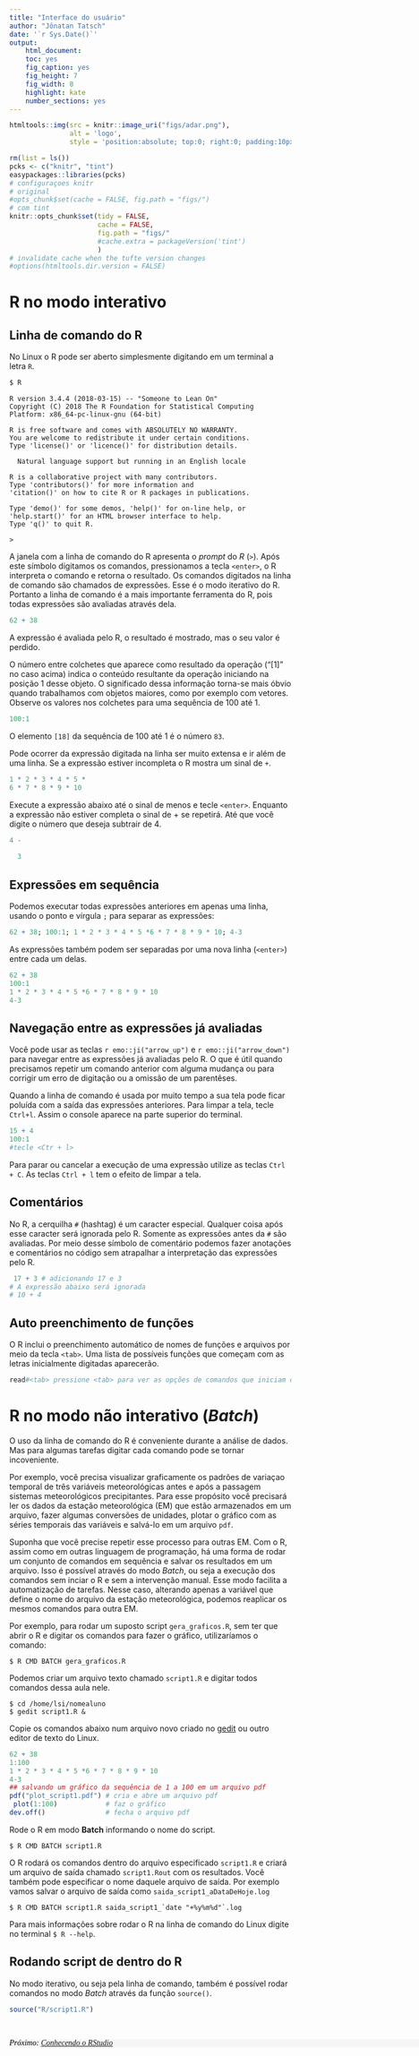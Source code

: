 ```yaml
---
title: "Interface do usuário"
author: "Jônatan Tatsch"
date: '`r Sys.Date()`'
output:
    html_document:
    toc: yes
    fig_caption: yes
    fig_height: 7
    fig_width: 8
    highlight: kate
    number_sections: yes
---
```


```r
htmltools::img(src = knitr::image_uri("figs/adar.png"), 
               alt = 'logo', 
               style = 'position:absolute; top:0; right:0; padding:10px;width:500px; height=300px')
```

```r
rm(list = ls())
pcks <- c("knitr", "tint")
easypackages::libraries(pcks)
# configuraçoes knitr
# original
#opts_chunk$set(cache = FALSE, fig.path = "figs/")
# com tint
knitr::opts_chunk$set(tidy = FALSE, 
                      cache = FALSE,
                      fig.path = "figs/"
                      #cache.extra = packageVersion('tint')
                      )
# invalidate cache when the tufte version changes
#options(htmltools.dir.version = FALSE)
```

# R no modo interativo

## Linha de comando do R

No Linux o R pode ser aberto simplesmente digitando em um terminal a letra `R`. 

```bash
$ R
```

```
R version 3.4.4 (2018-03-15) -- "Someone to Lean On"
Copyright (C) 2018 The R Foundation for Statistical Computing
Platform: x86_64-pc-linux-gnu (64-bit)

R is free software and comes with ABSOLUTELY NO WARRANTY.
You are welcome to redistribute it under certain conditions.
Type 'license()' or 'licence()' for distribution details.

  Natural language support but running in an English locale

R is a collaborative project with many contributors.
Type 'contributors()' for more information and
'citation()' on how to cite R or R packages in publications.

Type 'demo()' for some demos, 'help()' for on-line help, or
'help.start()' for an HTML browser interface to help.
Type 'q()' to quit R.

> 
```

A janela com a linha de comando do R apresenta o *prompt* do *R* (` > `). Após este símbolo digitamos os comandos, pressionamos a tecla `<enter>`, o R interpreta o comando e  retorna o resultado. Os comandos digitados na linha de comando são chamados de expressões. Esse é o modo iterativo do R. Portanto a linha de comando é a mais importante ferramenta do R, pois todas expressões são avaliadas através dela. 

```r
62 + 38
```

A expressão é avaliada pelo R, o resultado é mostrado, mas o seu valor é perdido.

O número entre colchetes que aparece como resultado da operação ("[1]" no caso acima) indica o conteúdo resultante da operação iniciando na posição 1 desse objeto. O significado dessa informação torna-se mais óbvio quando trabalhamos com objetos maiores, como por exemplo com vetores. Observe os valores nos colchetes para uma sequência de 100 até 1.

```r
100:1
```

O elemento `[18]` da sequência de 100 até 1 é o número `83`.

Pode ocorrer da expressão digitada na linha ser muito extensa e ir além de uma linha. Se a expressão estiver incompleta o R mostra um sinal de `+`.

```r
1 * 2 * 3 * 4 * 5 *
6 * 7 * 8 * 9 * 10
```

Execute a expressão abaixo até o sinal de menos e tecle `<enter>`. Enquanto a expressão não estiver completa o sinal de + se repetirá. Até que você digite o número que deseja subtrair de 4.

```r
4 -
  
  3
```

## Expressões em sequência

Podemos executar todas expressões anteriores em apenas uma linha, usando o ponto e vírgula  `;` para separar as expressões:

```r
62 + 38; 100:1; 1 * 2 * 3 * 4 * 5 *6 * 7 * 8 * 9 * 10; 4-3
```

As expressões também podem ser separadas por uma nova linha (`<enter>`) entre cada um delas.

```r
62 + 38
100:1
1 * 2 * 3 * 4 * 5 *6 * 7 * 8 * 9 * 10
4-3
```

## Navegação entre as expressões já avaliadas

Você pode usar as teclas `r emo::ji("arrow_up")` e `r emo::ji("arrow_down")` para navegar entre as expressões já avaliadas pelo R. O que é útil quando precisamos repetir um comando anterior com alguma mudança ou para corrigir um erro de digitação ou a omissão de um parentêses.

Quando a linha de comando é usada por muito tempo a sua tela pode ficar poluída com a saída das expressões anteriores. Para limpar a tela, tecle `Ctrl+l`. Assim o console aparece na parte superior do terminal.

```r
15 + 4
100:1
#tecle <Ctr + l>
```

Para parar ou cancelar a execução de uma expressão utilize as teclas `Ctrl + C`. As teclas `Ctrl + l` tem o efeito de limpar a tela.

## Comentários

No R, a cerquilha `#` (hashtag) é um caracter especial. Qualquer coisa após esse caracter será ignorada pelo R. Somente as expressões antes da `#` são avaliadas. Por meio desse símbolo de comentário podemos fazer anotações e comentários no código sem atrapalhar a interpretação das expressões pelo R.

```r
 17 + 3 # adicionando 17 e 3
# A expressão abaixo será ignorada 
# 10 + 4
```

## Auto preenchimento de funções

O R inclui o preenchimento automático de nomes de funções e arquivos por meio da tecla `<tab>`. Uma lista de possíveis funções que começam com as letras inicialmente digitadas aparecerão.

```r
read#<tab> pressione <tab> para ver as opções de comandos que iniciam com o termo read
```

# R no modo não interativo (*Batch*)

O uso da linha de comando do R é conveniente durante a análise de dados. Mas para algumas tarefas digitar cada comando pode se tornar incoveniente. 

Por exemplo, você precisa visualizar graficamente os padrões de variaçao temporal de três variáveis meteorológicas antes e após a passagem sistemas meteorológicos precipitantes. Para esse propósito você precisará ler os dados da estação meteorológica (EM) que estão armazenados em um arquivo, fazer algumas conversões de unidades, plotar o gráfico com as séries temporais das variáveis e salvá-lo em um arquivo `pdf`.

Suponha que você precise repetir esse processo para outras EM. Com o R, assim como em outras linguagem de programação, há uma forma de rodar um conjunto de comandos em sequência e salvar os resultados em um arquivo. Isso é possível através do modo *Batch*, ou seja a execução dos comandos sem inciar o R e sem a intervenção manual. 
Esse modo facilita a automatização de tarefas. Nesse caso, alterando apenas a variável que define o nome do arquivo da estação meteorológica, podemos reaplicar os mesmos comandos para outra EM.

Por exemplo, para rodar um suposto script `gera_graficos.R`, sem ter que abrir o R e digitar os comandos para fazer o gráfico, utilizaríamos o comando:

```
$ R CMD BATCH gera_graficos.R
```

Podemos criar um arquivo texto chamado `script1.R` e digitar todos comandos dessa aula nele. 

```
$ cd /home/lsi/nomealuno
$ gedit script1.R &
```

Copie os comandos abaixo num arquivo novo criado no [gedit](http://wiki.ubuntu-br.org/Gedit) ou outro editor de texto do Linux.

```r
62 + 38
1:100
1 * 2 * 3 * 4 * 5 *6 * 7 * 8 * 9 * 10
4-3
## salvando um gráfico da sequência de 1 a 100 em um arquivo pdf
pdf("plot_script1.pdf") # cria e abre um arquivo pdf
 plot(1:100)            # faz o gráfico
dev.off()               # fecha o arquivo pdf
```



Rode o R em modo **Batch** informando o nome do script.

```
$ R CMD BATCH script1.R
```

O R rodará os comandos dentro do arquivo especificado `script1.R` e criará um arquivo de saída chamado `script1.Rout` com os resultados. Você também pode especificar o nome daquele arquivo de saída. Por exemplo vamos salvar o arquivo de saída como `saida_script1_aDataDeHoje.log`

```
$ R CMD BATCH script1.R saida_script1_`date "+%y%m%d"`.log
```

Para mais informações sobre rodar o R na linha de comando do Linux digite no terminal `$ R --help`.

## Rodando script de dentro do R

No modo iterativo, ou seja pela linha de comando, também é possível rodar comandos no modo *Batch* através da função `source()`.

```r
source("R/script1.R")
```

<br/>

<p style="font-family: verdana; font-size: 14px; font-style: italic; background: whitesmoke; color: black; line-height: 14px;width: 900px;">Próximo: [Conhecendo o RStudio](https://rawgit.com/lhmet/adar-ufsm/master/A2_rstudio.nb.html)</p> 

                                                      